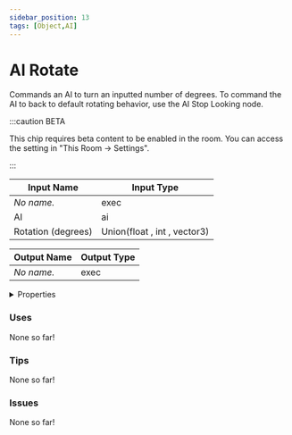 ```yaml
---
sidebar_position: 13
tags: [Object,AI]
---
```


# AI Rotate

Commands an AI to turn an inputted number of degrees. To command the AI to back to default rotating behavior, use the AI Stop Looking node.

:::caution BETA

This chip requires beta content to be enabled in the room. You can access the setting in "This Room -> Settings".

:::


<EsbSvg />

| Input Name | Input Type |
|-----------|-----------|
| *No name.* | exec |
| AI | ai |
| Rotation (degrees) | Union(float , int , vector3) |

| Output Name | Output Type |
|-----------|-----------|
| *No name.* | exec |


<details>
  <summary>Properties</summary>
  <div>
    <div>
    <table>
      <thead>
        <tr>
          <th>Is beta required?</th>
          <th>✅</th>
        </tr>
        <tr>
          <th>Is this chip a trolling risk?</th>
          <th>❌</th>
        </tr>
        <tr>
          <th>Chip UUID</th>
          <th>c2cb2ea2-f663-4aa6-9394-3b741f6b9064</th>
        </tr>
      </thead>
    </table>
    </div>
  </div>
</details>

### Uses

None so far!

### Tips

None so far!

### Issues

None so far!